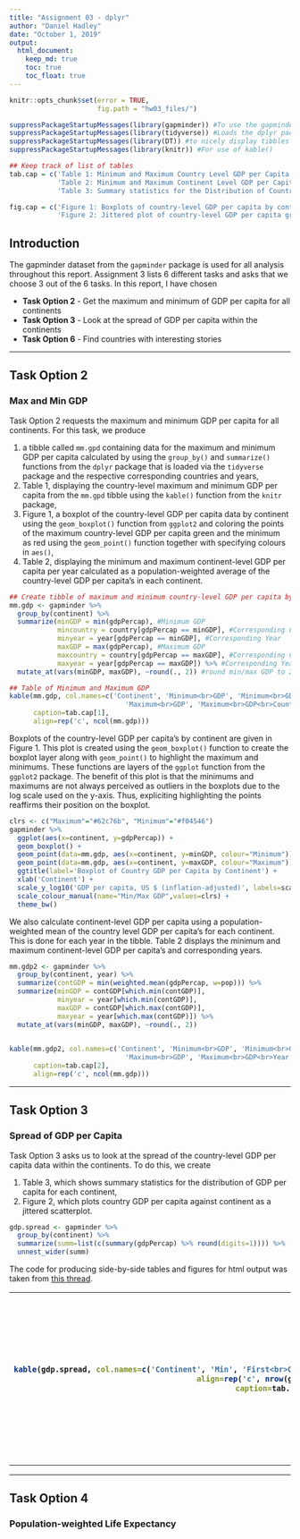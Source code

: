 ```yaml
---
title: "Assignment 03 - dplyr"
author: "Daniel Hadley"
date: "October 1, 2019"
output: 
  html_document:
    keep_md: true
    toc: true
    toc_float: true
---
```


```r
knitr::opts_chunk$set(error = TRUE,
                      fig.path = "hw03_files/")

suppressPackageStartupMessages(library(gapminder)) #To use the gapminder tibble
suppressPackageStartupMessages(library(tidyverse)) #Loads the dplyr package
suppressPackageStartupMessages(library(DT)) #to nicely display tibbles with datatable()
suppressPackageStartupMessages(library(knitr)) #For use of kable()

## Keep track of list of tables
tab.cap = c('Table 1: Minimum and Maximum Country Level GDP per Capita by Continent and the corresponding countries and years',
            'Table 2: Minimum and Maximum Continent Level GDP per Capita and the corresponding year',
            'Table 3: Summary statistics for the Distribution of Country GDP per Capita by Continent')

fig.cap = c('Figure 1: Boxplots of country-level GDP per capita by continent with highlighted maximum and minimum values',
            'Figure 2: Jittered plot of country-level GDP per capita grouped by continent')
```

## Introduction

The gapminder dataset from the `gapminder` package is used for all analysis throughout this report.  Assignment 3 lists 6 different tasks and asks that we choose 3 out of the 6 tasks.  In this report, I have chosen

  * __Task Option 2__ - Get the maximum and minimum of GDP per capita for all continents
  * __Task Option 3__ - Look at the spread of GDP per capita within the continents
  * __Task Option 6__ - Find countries with interesting stories

***

## Task Option 2

### Max and Min GDP

Task Option 2 requests the maximum and minimum GDP per capita for all continents.  For this task, we produce

  1. a tibble called `mm.gpd` containing data for the maximum and minimum GDP per capita calculated by using the `group_by()` and `summarize()` functions from the `dplyr` package that is loaded via the `tidyverse` package and the respective corresponding countries and years,
  2. Table 1, displaying the country-level maximum and minimum GDP per capita from the `mm.gpd` tibble using the `kable()` function from the `knitr` package,
  3. Figure 1, a boxplot of the country-level GDP per capita data by continent using the `geom_boxplot()` function from `ggplot2` and coloring the points of the maximum country-level GDP per capita green and the minimum as red using the `geom_point()` function together with specifying colours in `aes()`,
  4. Table 2, displaying the minimum and maximum continent-level GDP per capita per year calculated as a population-weighted average of the country-level GDP per capita's in each continent.

```r
## Create tibble of maximum and minimum country-level GDP per capita by continent
mm.gdp <- gapminder %>%
  group_by(continent) %>%
  summarize(minGDP = min(gdpPercap), #Minimum GDP
            mincountry = country[gdpPercap == minGDP], #Corresponding Country
            minyear = year[gdpPercap == minGDP], #Corresponding Year
            maxGDP = max(gdpPercap), #Maximum GDP
            maxcountry = country[gdpPercap == maxGDP], #Corresponding Country
            maxyear = year[gdpPercap == maxGDP]) %>% #Corresponding Year
  mutate_at(vars(minGDP, maxGDP), ~round(., 2)) #round min/max GDP to 2 decimal places

## Table of Minimum and Maximum GDP
kable(mm.gdp, col.names=c('Continent', 'Minimum<br>GDP', 'Minimum<br>GDP<br>Country', 'Minimum<br>GDP<br>Year', 
                             'Maximum<br>GDP', 'Maximum<br>GDP<br>Country', 'Maximum<br>GDP<br>Year'), 
      caption=tab.cap[1],
      align=rep('c', ncol(mm.gdp)))

```

Boxplots of the country-level GDP per capita's by continent are given in Figure 1.  This plot is created using the `geom_boxplot()` function to create the boxplot layer along with `geom_point()` to highlight the maximum and minimums.  These functions are layers of the `ggplot` function from the `ggplot2` package.  The benefit of this plot is that the minimums and maximums are not always perceived as outliers in the boxplots due to the log scale used on the y-axis.  Thus, expliciting highlighting the points reaffirms their position on the boxplot.

```r
clrs <- c("Maximum"="#62c76b", "Minimum"="#f04546")
gapminder %>% 
  ggplot(aes(x=continent, y=gdpPercap)) +
  geom_boxplot() +
  geom_point(data=mm.gdp, aes(x=continent, y=minGDP, colour="Minimum")) + 
  geom_point(data=mm.gdp, aes(x=continent, y=maxGDP, colour="Maximum")) +
  ggtitle(label='Boxplot of Country GDP per Capita by Continent') +
  xlab('Continent') + 
  scale_y_log10('GDP per capita, US $ (inflation-adjusted)', labels=scales::dollar_format()) +
  scale_colour_manual(name="Min/Max GDP",values=clrs) +
  theme_bw()

```

We also calculate continent-level GDP per capita using a population-weighted mean of the country level GDP per capita's for each continent.  This is done for each year in the tibble.  Table 2 displays the minimum and maximum continent-level GDP per capita's and corresponding years.

```r
mm.gdp2 <- gapminder %>% 
  group_by(continent, year) %>% 
  summarize(contGDP = min(weighted.mean(gdpPercap, w=pop))) %>% 
  summarize(minGDP = contGDP[which.min(contGDP)],
            minyear = year[which.min(contGDP)],
            maxGDP = contGDP[which.max(contGDP)],
            maxyear = year[which.max(contGDP)]) %>% 
  mutate_at(vars(minGDP, maxGDP), ~round(., 2))
  

kable(mm.gdp2, col.names=c('Continent', 'Minimum<br>GDP', 'Minimum<br>GDP<br>Year', 
                             'Maximum<br>GDP', 'Maximum<br>GDP<br>Year'), 
      caption=tab.cap[2],
      align=rep('c', ncol(mm.gdp)))
```

---

## Task Option 3

### Spread of GDP per Capita

Task Option 3 asks us to look at the spread of the country-level GDP per capita data within the continents.  To do this, we create

  1. Table 3, which shows summary statistics for the distribution of GDP per capita for each continent,
  2. Figure 2, which plots country GDP per capita against continent as a jittered scatterplot.

```r

gdp.spread <- gapminder %>%
  group_by(continent) %>%
  summarize(summ=list(c(summary(gdpPercap) %>% round(digits=1)))) %>%
  unnest_wider(summ)

```

The code for producing side-by-side tables and figures for html output was taken from [this thread](https://gist.github.com/oganm/abef941dd42934b5ec4a35adc6b86850).

<table>
    <tr>
    <th>
    
```r
kable(gdp.spread, col.names=c('Continent', 'Min', 'First<br>Quartile', 'Median', 'Mean', 'Third<br>Quartile', 'Max'),
      align=rep('c', nrow(gdp.spread)), digits=0,
      caption=tab.cap[3], pad=0)
```

</th>

<!--
```r
gapminder %>%
  group_by(continent) %>%
  ggplot(aes(x=continent, y=gdpPercap, colour=continent)) +
  geom_jitter() +
  scale_y_log10(labels=scales::dollar_format()) +
  labs(title=fig.cap[2], 
      x="",
      y='GDP per capita, US $ (inflation-adjusted)',
      colour='Continent')

```
-->

<th>
<img src="hw03_files/task3-figure-1.png" style="width:450px;height:300px;">
</th>
</tr>
</table>

---

## Task Option 4

### Population-weighted Life Expectancy
